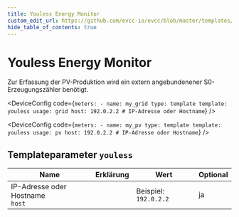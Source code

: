 ```yaml
---
title: Youless Energy Monitor
custom_edit_url: https://github.com/evcc-io/evcc/blob/master/templates/definition/meter/youless.yaml
hide_table_of_contents: true
---
```



# Youless Energy Monitor

<div className="device-detail-container">
  <div className="device-detail-content">
    <DeviceFeatures features="" />

Zur Erfassung der PV-Produktion wird ein extern angebundenener S0-Erzeugungszähler benötigt.


<Tabs>
<TabItem value="grid" label="Netz" default>

<DeviceConfig code={`meters:
    - name: my_grid
      type: template
      template: youless
      usage: grid
      host: 192.0.2.2 # IP-Adresse oder Hostname`}  />

</TabItem>
<TabItem value="pv" label="PV">

<DeviceConfig code={`meters:
    - name: my_pv
      type: template
      template: youless
      usage: pv
      host: 192.0.2.2 # IP-Adresse oder Hostname`}  />

</TabItem>
</Tabs>
  </div>
  <div className="device-detail-icon">
    <evcc-icon
      type="meter"
      name="youless-energy-monitor"
      size="400px"
      alt="Youless Energy Monitor"
      className="device-detail-icon-img"
    ></evcc-icon>
  </div>
</div>

## Templateparameter `youless`

| Name | Erklärung | Wert | Optional |
|-----------|-----------|------|----------|
| IP-Adresse oder Hostname<br/>`host` |  | Beispiel: `192.0.2.2` | ja |

